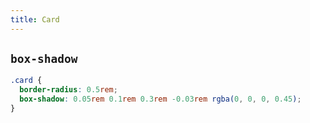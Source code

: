 ```yaml
---
title: Card
---
```


## `box-shadow`

```css
.card {
  border-radius: 0.5rem;
  box-shadow: 0.05rem 0.1rem 0.3rem -0.03rem rgba(0, 0, 0, 0.45);
}
```
